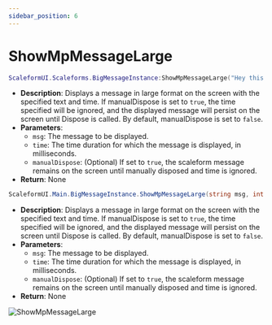 ```yaml
---
sidebar_position: 6
---
```


# ShowMpMessageLarge


<Tabs>

<TabItem value="lua" label="Lua">

```lua
ScaleformUI.Scaleforms.BigMessageInstance:ShowMpMessageLarge("Hey this is a example", 5000, false)
```
- **Description**: Displays a message in large format on the screen with the specified text and time. If manualDispose is set to `true`, the time specified will be ignored, and the displayed message will persist on the screen until Dispose is called. By default, manualDispose is set to `false`.
- **Parameters**:
  - `msg`: The message to be displayed.
  - `time`: The time duration for which the message is displayed, in milliseconds.
  - `manualDispose`: (Optional) If set to `true`, the scaleform message remains on the screen until manually disposed and time is ignored.
- **Return**: None

</TabItem>
<TabItem value="csharp" label="C#">

```csharp
ScaleformUI.Main.BigMessageInstance.ShowMpMessageLarge(string msg, int time = 5000, bool manualDispose = false);
```
- **Description**: Displays a message in large format on the screen with the specified text and time. If manualDispose is set to `true`, the time specified will be ignored, and the displayed message will persist on the screen until Dispose is called. By default, manualDispose is set to `false`.
- **Parameters**:
  - `msg`: The message to be displayed.
  - `time`: The time duration for which the message is displayed, in milliseconds.
  - `manualDispose`: (Optional) If set to `true`, the scaleform message remains on the screen until manually disposed and time is ignored.
- **Return**: None

</TabItem>
</Tabs>

![ShowMpMessageLarge](https://i.imgur.com/Ffa0yPd.png)